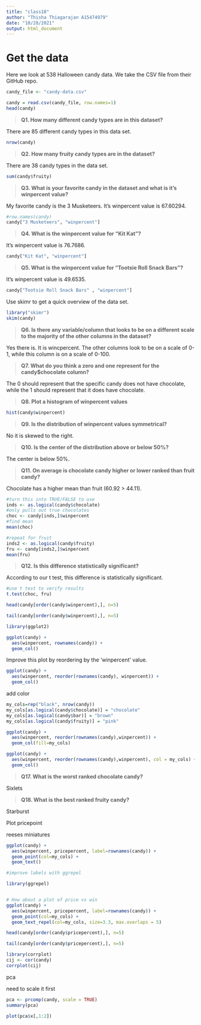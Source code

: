```yaml
---
title: "class10"
author: "Thisha Thiagarajan A15474979"
date: "10/28/2021"
output: html_document
---
```


# Get the data 

Here we look at 538 Halloween candy data. We take the CSV file from their GitHub repo. 

```r
candy_file <- "candy-data.csv"

candy = read.csv(candy_file, row.names=1)
head(candy)

```

> **Q1. How many different candy types are in this dataset?**

There are 85 different candy types in this data set. 

```r
nrow(candy)
```

> **Q2. How many fruity candy types are in the dataset?**

There are 38 candy types in the data set. 
```r
sum(candy$fruity)
```

> **Q3. What is your favorite candy in the dataset and what is it’s winpercent value?**

My favorite candy is the 3 Musketeers. It's winpercent value is 67.60294. 

```r
#row.names(candy)
candy["3 Musketeers", "winpercent"]
```

> **Q4. What is the winpercent value for “Kit Kat”?**

It's winpercent value is 76.7686. 

```r
candy["Kit Kat", "winpercent"]
```

> **Q5. What is the winpercent value for “Tootsie Roll Snack Bars”?**

It's winpercent value is 49.6535. 

```r
candy["Tootsie Roll Snack Bars" , "winpercent"]
```

Use skimr to get a quick overview of the data set. 

```r
library("skimr")
skim(candy)
```

> **Q6. Is there any variable/column that looks to be on a different scale to the majority of the other columns in the dataset?**

Yes there is. It is wincpercent. The other columns look to be on a scale of 0-1, while this column is on a scale of 0-100. 

> **Q7. What do you think a zero and one represent for the candy$chocolate column?**

The 0 should represent that the specific candy does not have chocolate, while the 1 should represent that it does have chocolate. 

> **Q8. Plot a histogram of winpercent values**

```r
hist(candy$winpercent)
```
> **Q9. Is the distribution of winpercent values symmetrical?**

No it is skewed to the right. 

> **Q10. Is the center of the distribution above or below 50%?**

The center is below 50%. 

> **Q11. On average is chocolate candy higher or lower ranked than fruit candy?**

Chocolate has a higher mean than fruit (60.92 > 44.11). 
```r
#turn this into TRUE/FALSE to use 
inds <- as.logical(candy$chocolate)
#only pulls out true chocolates
choc <- candy[inds,]$winpercent
#find mean
mean(choc)

#repeat for fruit
inds2 <- as.logical(candy$fruity)
fru <- candy[inds2,]$winpercent
mean(fru)


```

> **Q12. Is this difference statistically significant?**

According to our t test, this difference is statistically significant. 

```r
#use t test to verify results 
t.test(choc, fru)
```


```r
head(candy[order(candy$winpercent),], n=5)

tail(candy[order(candy$winpercent),], n=5)

library(ggplot2)

ggplot(candy) + 
  aes(winpercent, rownames(candy)) +
  geom_col()

```

Improve this plot by reordering by the 'winpercent' value. 

```r
ggplot(candy) + 
  aes(winpercent, reorder(rownames(candy), winpercent)) +
  geom_col()
```
add color 

```r
my_cols=rep("black", nrow(candy))
my_cols[as.logical(candy$chocolate)] = "chocolate"
my_cols[as.logical(candy$bar)] = "brown"
my_cols[as.logical(candy$fruity)] = "pink"

ggplot(candy) + 
  aes(winpercent, reorder(rownames(candy),winpercent)) +
  geom_col(fill=my_cols) 

ggplot(candy) + 
  aes(winpercent, reorder(rownames(candy),winpercent), col = my_cols) +
  geom_col() 
```

> **Q17. What is the worst ranked chocolate candy?**

Sixlets 

> **Q18. What is the best ranked fruity candy?**

Starburst

Plot pricepoint 

reeses miniatures 

```r

ggplot(candy) +
  aes(winpercent, pricepercent, label=rownames(candy)) +
  geom_point(col=my_cols) + 
  geom_text()

#improve labels with ggrepel

library(ggrepel)


# How about a plot of price vs win
ggplot(candy) +
  aes(winpercent, pricepercent, label=rownames(candy)) +
  geom_point(col=my_cols) + 
  geom_text_repel(col=my_cols, size=3.3, max.overlaps = 5)
```


```r
head(candy[order(candy$pricepercent),], n=5)

tail(candy[order(candy$pricepercent),], n=5)

```


```r

library(corrplot)
cij <- cor(candy)
corrplot(cij)
```


pca 

need to scale it first 

```r
pca <- prcomp(candy, scale = TRUE)
summary(pca)

plot(pca$x[,1:2])

```

